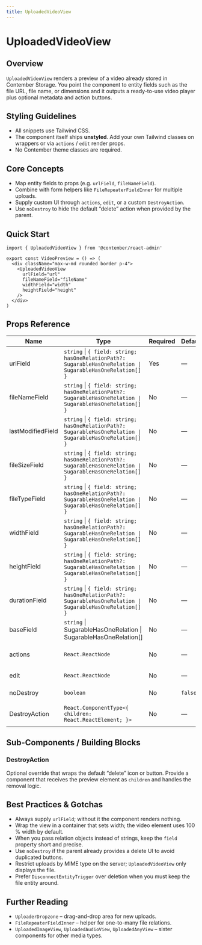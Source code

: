 ```yaml
---
title: UploadedVideoView
---
```


<!-- Edited by human: false -->
<!-- Examples count: 0 -->
<!-- Source examples: 0 -->
<!-- Playground examples: 0 -->
<!-- External examples: 0 -->
<!-- Import examples: 0 -->

# UploadedVideoView

## Overview
`UploadedVideoView` renders a preview of a video already stored in Contember Storage.
You point the component to entity fields such as the file URL, file name, or dimensions and it outputs a ready-to-use video player plus optional metadata and action buttons.

## Styling Guidelines
* All snippets use Tailwind CSS.
* The component itself ships **unstyled**. Add your own Tailwind classes on wrappers or via `actions` / `edit` render props.
* No Contember theme classes are required.

## Core Concepts
* Map entity fields to props (e.g. `urlField`, `fileNameField`).
* Combine with form helpers like `FileRepeaterFieldInner` for multiple uploads.
* Supply custom UI through `actions`, `edit`, or a custom `DestroyAction`.
* Use `noDestroy` to hide the default “delete” action when provided by the parent.

## Quick Start
```tsx
import { UploadedVideoView } from '@contember/react-admin'

export const VideoPreview = () => (
  <div className="max-w-md rounded border p-4">
    <UploadedVideoView
      urlField="url"
      fileNameField="fileName"
      widthField="width"
      heightField="height"
    />
  </div>
)
```

## Props Reference
| Name | Type | Required | Default | Description |
|------|------|----------|---------|-------------|
| urlField | `string` \| `{ field: string; hasOneRelationPath?: SugarableHasOneRelation \| SugarableHasOneRelation[] }` | Yes | — | Entity field that holds the public video URL. |
| fileNameField | `string` \| `{ field: string; hasOneRelationPath?: SugarableHasOneRelation \| SugarableHasOneRelation[] }` | No | — | Field containing the original file name. |
| lastModifiedField | `string` \| `{ field: string; hasOneRelationPath?: SugarableHasOneRelation \| SugarableHasOneRelation[] }` | No | — | Field with the last modified timestamp. |
| fileSizeField | `string` \| `{ field: string; hasOneRelationPath?: SugarableHasOneRelation \| SugarableHasOneRelation[] }` | No | — | Field with file size in bytes. |
| fileTypeField | `string` \| `{ field: string; hasOneRelationPath?: SugarableHasOneRelation \| SugarableHasOneRelation[] }` | No | — | Field describing the MIME type. |
| widthField | `string` \| `{ field: string; hasOneRelationPath?: SugarableHasOneRelation \| SugarableHasOneRelation[] }` | No | — | Field with video width in pixels. |
| heightField | `string` \| `{ field: string; hasOneRelationPath?: SugarableHasOneRelation \| SugarableHasOneRelation[] }` | No | — | Field with video height in pixels. |
| durationField | `string` \| `{ field: string; hasOneRelationPath?: SugarableHasOneRelation \| SugarableHasOneRelation[] }` | No | — | Field with video duration in seconds. |
| baseField | `string` \| SugarableHasOneRelation \| SugarableHasOneRelation[] | No | — | Reference to a base entity when metadata fields live on a nested relation. |
| actions | `React.ReactNode` | No | — | Extra action elements displayed next to the preview. |
| edit | `React.ReactNode` | No | — | Custom edit UI (e.g. replace video button). |
| noDestroy | `boolean` | No | `false` | When `true`, suppress the default destroy button. |
| DestroyAction | `React.ComponentType<{ children: React.ReactElement; }>` | No | — | Component used for the destroy action (e.g. `RepeaterRemoveItemTrigger`). |

## Sub-Components / Building Blocks
### DestroyAction
Optional override that wraps the default “delete” icon or button. Provide a component that receives the preview element as `children` and handles the removal logic.

## Best Practices & Gotchas
* Always supply `urlField`; without it the component renders nothing.
* Wrap the view in a container that sets width; the video element uses 100 % width by default.
* When you pass relation objects instead of strings, keep the `field` property short and precise.
* Use `noDestroy` if the parent already provides a delete UI to avoid duplicated buttons.
* Restrict uploads by MIME type on the server; `UploadedVideoView` only displays the file.
* Prefer `DisconnectEntityTrigger` over deletion when you must keep the file entity around.

## Further Reading
* `UploaderDropzone` – drag-and-drop area for new uploads.
* `FileRepeaterFieldInner` – helper for one-to-many file relations.
* `UploadedImageView`, `UploadedAudioView`, `UploadedAnyView` – sister components for other media types.

<!-- End of Generated Documentation -->
